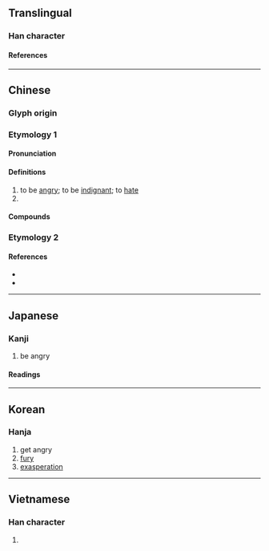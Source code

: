 {{see|分心}}
{{character info}}
==Translingual==

===Han character===
{{Han char|rn=61|rad=心|as=04|sn=8|four=80332|canj=CSHP|ids=⿱分心}}

====References====
{{Han ref|kx=0379.020|dkj=10408|dj=0707.080|hdz=42274.060|uh=5FFF}}

----

==Chinese==
{{zh-forms}}

===Glyph origin===
{{Han etym}}

===Etymology 1===

====Pronunciation====
{{zh-pron
|m=fèn
|c=fan6,fan2,fan5
|mn=ml:hùn/tw:hún
|mc=y
|oc=y
|cat=v
}}

====Definitions====
{{zh-hanzi}}

# to be [[angry]]; to be [[indignant]]; to [[hate]]
# {{zh-alt-form|奮|to [[dash]] [[ahead]]}}

====Compounds====
{{zh-der|不忿|不忿氣|嗔忿|忿不顧身|忿世嫉俗|忿世嫉邪|忿忿|忿忿不平|忿怒|忿恚|忿恨|忿悁|忿懣|忿懥|忿戾|忿氣|忿然|忿然作色|忿爭|忿發|忿言|忿詈|忿鷙|急忿怨痛|悁忿|悒鬱不忿|惱忿忿|懲忿窒欲|捐忿與瑕|氣不忿|氣忿|氣忿忿|激忿填膺|狷忿|生忿|發忿}}

===Etymology 2===
{{zh-see|憤|ss}}

====References====
* {{R:twedu|A01319}}
* {{R:yue:Hanzi}}

----

==Japanese==

===Kanji===
{{ja-kanji|grade=|rs=心04}}

# be angry

====Readings====
{{ja-readings
|on=ふん
|kun=いかる
}}

----

==Korean==

===Hanja===
{{ko-hanja|분}}

# get angry
# [[fury]]
# [[exasperation]]

----

==Vietnamese==

===Han character===
{{vi-readings|rs=心04|reading=phẫn}}

# {{rfdef|vi|sort=心04}}